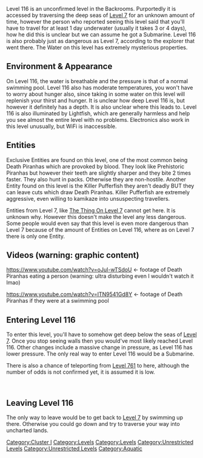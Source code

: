 Level 116 is an unconfirmed level in the Backrooms. Purportedly it is accessed by traversing the deep seas of [[Level 7]] for an unknown amount of time, however the person who reported seeing this level said that you'll have to travel for at least 1 day underwater (usually it takes 3 or 4 days), how he did this is unclear but we can assume he got a Submarine. Level 116 is also probably just as dangerous as Level 7, according to the explorer that went there. The Water on this level has extremely mysterious properties.

== Environment & Appearance ==
On Level 116, the water is breathable and the pressure is that of a normal swimming pool. Level 116 also has moderate temperatures, you won't have to worry about hunger also, since taking in some water on this level will replenish your thirst and hunger. It is unclear how deep Level 116 is, but however it definitely has a depth. It is also unclear where this leads to. Level 116 is also illuminated by Lightfish, which are generally harmless and help you see almost the entire level with no problems. Electronics also work in this level unusually, but WiFi is inaccessible.

== Entities ==
Exclusive Entities are found on this level, one of the most common being Death Piranhas which are provoked by blood. They look like Prehistoric Piranhas but however their teeth are slightly sharper and they bite 2 times faster. They also hunt in packs. Otherwise they are non-hostile. Another Entity found on this level is the Killer Pufferfish they aren't deadly BUT they can leave cuts which draw Death Piranhas. Killer Pufferfish are extremely aggressive, even willing to kamikaze into unsuspecting travellers.

Entities from Level 7, like [[The Thing On Level 7]] cannot get here. It is unknown why. However this doesn't make the level any less dangerous. Some people would even say that this level is even more dangerous than Level 7 because of the amount of Entities on Level 116, where as on Level 7 there is only one Entity.

== Videos (warning: graphic content) ==
https://www.youtube.com/watch?v=oJuI-wTSdoU <- footage of Death Piranhas eating a person (warning: ultra disturbing even I wouldn't watch it lmao)

https://www.youtube.com/watch?v=ITN9541Gd8Y <- footage of Death Piranhas if they were at a swimming pool

== Entering Level 116 ==
To enter this level, you'll have to somehow get deep below the seas of [[Level 7]]. Once you stop seeing walls then you would've most likely reached Level 116. Other changes include a massive change in pressure, as Level 116 has lower pressure. The only real way to enter Level 116 would be a Submarine.

There is also a chance of teleporting from [[Level 761]] to here, although the number of odds is not confirmed yet, it is assumed it is low.

<br />

== Leaving Level 116 ==
The only way to leave would be to get back to [[Level 7]] by swimming up there. Otherwise you could go down and try to traverse your way into uncharted lands.{{Levels}}
[[Category:Cluster I]]




[[Category:Levels]]





[[Category:Levels]]
[[Category:Unrestricted Levels]]
[[Category:Unrestricted Levels]]
[[Category:Aquatic]]

